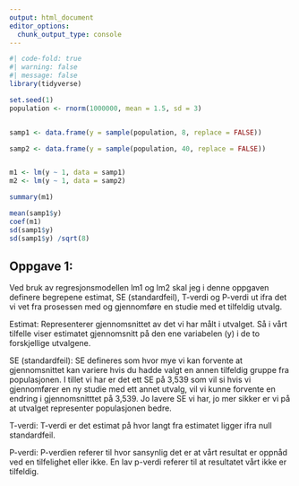 ```yaml
---
output: html_document
editor_options: 
  chunk_output_type: console
---
```

```r
#| code-fold: true
#| warning: false
#| message: false
library(tidyverse)

set.seed(1)
population <- rnorm(1000000, mean = 1.5, sd = 3)


samp1 <- data.frame(y = sample(population, 8, replace = FALSE))

samp2 <- data.frame(y = sample(population, 40, replace = FALSE))


m1 <- lm(y ~ 1, data = samp1)
m2 <- lm(y ~ 1, data = samp2)

summary(m1)

mean(samp1$y)
coef(m1)
sd(samp1$y)
sd(samp1$y) /sqrt(8)
```

## Oppgave 1:

Ved bruk av regresjonsmodellen lm1 og lm2 skal jeg i denne oppgaven definere begrepene estimat, SE (standardfeil), T-verdi og P-verdi ut ifra det vi vet fra prosessen med og gjennomføre en studie med et tilfeldig utvalg. 


Estimat: Representerer gjennomsnittet av det vi har målt i utvalget. Så i vårt tilfelle viser estimatet gjennomsnitt på den ene variabelen (y) i de to forskjellige utvalgene. 

SE (standardfeil): SE defineres som hvor mye vi kan forvente at gjennomsnittet kan variere hvis du hadde valgt en annen tilfeldig gruppe fra populasjonen. I tillet vi har er det ett SE på 3,539 som vil si hvis vi gjennomfører en ny studie med ett annet utvalg, vil vi kunne forvente en endring i gjennomsnitttet på 3,539. Jo lavere SE vi har, jo mer sikker er vi på at utvalget representer populasjonen bedre. 

T-verdi: T-verdi er det estimat på hvor langt fra estimatet ligger ifra null standardfeil. 

P-verdi: P-verdien referer til hvor sansynlig det er at vårt resultat er oppnåd ved en tilfelighet eller ikke. En lav p-verdi referer til at resultatet vårt ikke er tilfeldig. 

